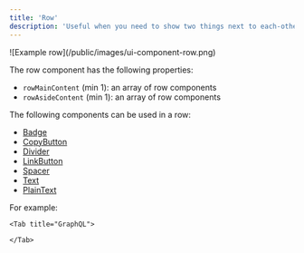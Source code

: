 ```yaml
---
title: 'Row'
description: 'Useful when you need to show two things next to each-other.'
---
```


<Frame>![Example row](/public/images/ui-component-row.png)</Frame>

The row component has the following properties:

- `rowMainContent` (min 1): an array of row components
- `rowAsideContent` (min 1): an array of row components

The following components can be used in a row:

- [Badge](/api-reference/ui-components/badge)
- [CopyButton](/api-reference/ui-components/copy-button)
- [Divider](/api-reference/ui-components/divider)
- [LinkButton](/api-reference/ui-components/link-button)
- [Spacer](/api-reference/ui-components/spacer)
- [Text](/api-reference/ui-components/text)
- [PlainText](/api-reference/ui-components/plain-text)

For example:

<Tabs>
    <Tab title="Typescript SDK">
<Snippet file="typescript-sdk/ui-row.mdx" />
    </Tab>

    <Tab title="GraphQL">

<Snippet file="graphql/ui-row.mdx" />

    </Tab>

</Tabs>
